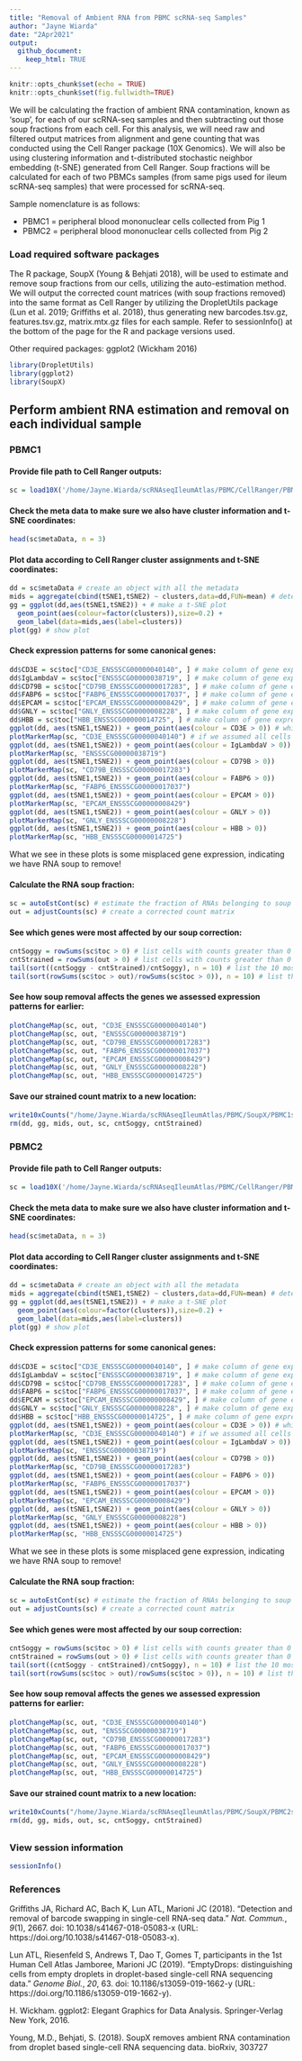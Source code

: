 ```yaml
---
title: "Removal of Ambient RNA from PBMC scRNA-seq Samples"
author: "Jayne Wiarda"
date: "2Apr2021"
output:
  github_document: 
    keep_html: TRUE
---
```


```r
knitr::opts_chunk$set(echo = TRUE)
knitr::opts_chunk$set(fig.fullwidth=TRUE)
```

We will be calculating the fraction of ambient RNA contamination, known as 'soup', for each of our scRNA-seq samples and then subtracting out those soup fractions from each cell. For this analysis, we will need raw and filtered output matrices from alignment and gene counting that was conducted using the Cell Ranger package (10X Genomics). We will also be using clustering information and t-distributed stochastic neighbor embedding (t-SNE) generated from Cell Ranger. Soup fractions will be calculated for each of two PBMCs samples (from same pigs used for ileum scRNA-seq samples) that were processed for scRNA-seq. 

Sample nomenclature is as follows:

* PBMC1 = peripheral blood mononuclear cells collected from Pig 1
* PBMC2 = peripheral blood mononuclear cells collected from Pig 2

### Load required software packages
The R package, SoupX (Young & Behjati 2018), will be used to estimate and remove soup fractions from our cells, utilizing the auto-estimation method. We will output the corrected count matrices (with soup fractions removed) into the same format as Cell Ranger by utilizing the DropletUtils package (Lun et al. 2019; Griffiths et al. 2018), thus generating new barcodes.tsv.gz, features.tsv.gz, matrix.mtx.gz files for each sample. Refer to sessionInfo() at the bottom of the page for the R and package versions used.

Other required packages: ggplot2 (Wickham 2016)

```r
library(DropletUtils) 
library(ggplot2) 
library(SoupX) 
```

## Perform ambient RNA estimation and removal on each individual sample {.tabset}

### PBMC1
#### Provide file path to Cell Ranger outputs:
```r
sc = load10X('/home/Jayne.Wiarda/scRNAseqIleumAtlas/PBMC/CellRanger/PBMC1/') 
```

#### Check the meta data to make sure we also have cluster information and t-SNE coordinates:
```r
head(sc$metaData, n = 3)
```

#### Plot data according to Cell Ranger cluster assignments and t-SNE coordinates:
```r
dd = sc$metaData # create an object with all the metadata
mids = aggregate(cbind(tSNE1,tSNE2) ~ clusters,data=dd,FUN=mean) # determine t-SNE coordinates for middle of each cluster
gg = ggplot(dd,aes(tSNE1,tSNE2)) + # make a t-SNE plot
  geom_point(aes(colour=factor(clusters)),size=0.2) +
  geom_label(data=mids,aes(label=clusters)) 
plot(gg) # show plot
```

#### Check expression patterns for some canonical genes:
```r
dd$CD3E = sc$toc["CD3E_ENSSSCG00000040140", ] # make column of gene expression values for CD3E (T cell gene)
dd$IgLambdaV = sc$toc["ENSSSCG00000038719", ] # make column of gene expression values for gene that codes for Ig lambda V region (B cell gene)
dd$CD79B = sc$toc["CD79B_ENSSSCG00000017283", ] # make column of gene expression values for CD79B (B cell gene)
dd$FABP6 = sc$toc["FABP6_ENSSSCG00000017037", ] # make column of gene expression values for gene that codes for FABP6 (epithelial cell gene)
dd$EPCAM = sc$toc["EPCAM_ENSSSCG00000008429", ] # make column of gene expression values for gene that codes for EPCAM (epithelial cell gene)
dd$GNLY = sc$toc["GNLY_ENSSSCG00000008228", ] # make column of gene expression values for gene that codes for GNLY (cytotoxicty gene)
dd$HBB = sc$toc["HBB_ENSSSCG00000014725", ] # make column of gene expression values for gene that codes for HBB (erythrocyte gene)
ggplot(dd, aes(tSNE1,tSNE2)) + geom_point(aes(colour = CD3E > 0)) # which cells express this gene?
plotMarkerMap(sc, "CD3E_ENSSSCG00000040140") # if we assumed all cells were nothing but soup, which cells still show higher than expected expression for the gene (TRUE = expression levels higher than expected if cell was just soup, so likely real expression). This just gives us an idea of soup expression, this is NOT a formal analysis used for removing the soup RNA.
ggplot(dd, aes(tSNE1,tSNE2)) + geom_point(aes(colour = IgLambdaV > 0))
plotMarkerMap(sc, "ENSSSCG00000038719")
ggplot(dd, aes(tSNE1,tSNE2)) + geom_point(aes(colour = CD79B > 0))
plotMarkerMap(sc, "CD79B_ENSSSCG00000017283")
ggplot(dd, aes(tSNE1,tSNE2)) + geom_point(aes(colour = FABP6 > 0)) 
plotMarkerMap(sc, "FABP6_ENSSSCG00000017037")
ggplot(dd, aes(tSNE1,tSNE2)) + geom_point(aes(colour = EPCAM > 0)) 
plotMarkerMap(sc, "EPCAM_ENSSSCG00000008429")
ggplot(dd, aes(tSNE1,tSNE2)) + geom_point(aes(colour = GNLY > 0))
plotMarkerMap(sc, "GNLY_ENSSSCG00000008228")
ggplot(dd, aes(tSNE1,tSNE2)) + geom_point(aes(colour = HBB > 0))
plotMarkerMap(sc, "HBB_ENSSSCG00000014725")
```

What we see in these plots is some misplaced gene expression, indicating we have RNA soup to remove!

#### Calculate the RNA soup fraction:
```r
sc = autoEstCont(sc) # estimate the fraction of RNAs belonging to soup
out = adjustCounts(sc) # create a corrected count matrix
```

#### See which genes were most affected by our soup correction:
```r
cntSoggy = rowSums(sc$toc > 0) # list cells with counts greater than 0 before correction for each gene
cntStrained = rowSums(out > 0) # list cells with counts greater than 0 after correction for each gene
tail(sort((cntSoggy - cntStrained)/cntSoggy), n = 10) # list the 10 most affected genes that had expression reduced in total # of cells
tail(sort(rowSums(sc$toc > out)/rowSums(sc$toc > 0)), n = 10) # list the 10 genes that had greatest overall quantities reduced
```

#### See how soup removal affects the genes we assessed expression patterns for earlier:
```r
plotChangeMap(sc, out, "CD3E_ENSSSCG00000040140")
plotChangeMap(sc, out, "ENSSSCG00000038719")
plotChangeMap(sc, out, "CD79B_ENSSSCG00000017283")
plotChangeMap(sc, out, "FABP6_ENSSSCG00000017037")
plotChangeMap(sc, out, "EPCAM_ENSSSCG00000008429")
plotChangeMap(sc, out, "GNLY_ENSSSCG00000008228")
plotChangeMap(sc, out, "HBB_ENSSSCG00000014725")
```

#### Save our strained count matrix to a new location:
```r
write10xCounts("/home/Jayne.Wiarda/scRNAseqIleumAtlas/PBMC/SoupX/PBMC1strainedCounts", out, version = "3")
rm(dd, gg, mids, out, sc, cntSoggy, cntStrained)
```

### PBMC2
#### Provide file path to Cell Ranger outputs:
```r
sc = load10X('/home/Jayne.Wiarda/scRNAseqIleumAtlas/PBMC/CellRanger/PBMC2/') 
```

#### Check the meta data to make sure we also have cluster information and t-SNE coordinates:
```r
head(sc$metaData, n = 3)
```

#### Plot data according to Cell Ranger cluster assignments and t-SNE coordinates:
```r
dd = sc$metaData # create an object with all the metadata
mids = aggregate(cbind(tSNE1,tSNE2) ~ clusters,data=dd,FUN=mean) # determine t-SNE coordinates for middle of each cluster
gg = ggplot(dd,aes(tSNE1,tSNE2)) + # make a t-SNE plot
  geom_point(aes(colour=factor(clusters)),size=0.2) +
  geom_label(data=mids,aes(label=clusters)) 
plot(gg) # show plot
```

#### Check expression patterns for some canonical genes:
```r
dd$CD3E = sc$toc["CD3E_ENSSSCG00000040140", ] # make column of gene expression values for CD3E (T cell gene)
dd$IgLambdaV = sc$toc["ENSSSCG00000038719", ] # make column of gene expression values for gene that codes for Ig lambda V region (B cell gene)
dd$CD79B = sc$toc["CD79B_ENSSSCG00000017283", ] # make column of gene expression values for CD79B (B cell gene)
dd$FABP6 = sc$toc["FABP6_ENSSSCG00000017037", ] # make column of gene expression values for gene that codes for FABP6 (epithelial cell gene)
dd$EPCAM = sc$toc["EPCAM_ENSSSCG00000008429", ] # make column of gene expression values for gene that codes for EPCAM (epithelial cell gene)
dd$GNLY = sc$toc["GNLY_ENSSSCG00000008228", ] # make column of gene expression values for gene that codes for GNLY (cytotoxicty gene)
dd$HBB = sc$toc["HBB_ENSSSCG00000014725", ] # make column of gene expression values for gene that codes for HBB (erythrocyte gene)
ggplot(dd, aes(tSNE1,tSNE2)) + geom_point(aes(colour = CD3E > 0)) # which cells express this gene?
plotMarkerMap(sc, "CD3E_ENSSSCG00000040140") # if we assumed all cells were nothing but soup, which cells still show higher than expected expression for the gene (TRUE = expression levels higher than expected if cell was just soup, so likely real expression). This just gives us an idea of soup expression, this is NOT a formal analysis used for removing the soup RNA.
ggplot(dd, aes(tSNE1,tSNE2)) + geom_point(aes(colour = IgLambdaV > 0))
plotMarkerMap(sc, "ENSSSCG00000038719")
ggplot(dd, aes(tSNE1,tSNE2)) + geom_point(aes(colour = CD79B > 0))
plotMarkerMap(sc, "CD79B_ENSSSCG00000017283")
ggplot(dd, aes(tSNE1,tSNE2)) + geom_point(aes(colour = FABP6 > 0)) 
plotMarkerMap(sc, "FABP6_ENSSSCG00000017037")
ggplot(dd, aes(tSNE1,tSNE2)) + geom_point(aes(colour = EPCAM > 0)) 
plotMarkerMap(sc, "EPCAM_ENSSSCG00000008429")
ggplot(dd, aes(tSNE1,tSNE2)) + geom_point(aes(colour = GNLY > 0))
plotMarkerMap(sc, "GNLY_ENSSSCG00000008228")
ggplot(dd, aes(tSNE1,tSNE2)) + geom_point(aes(colour = HBB > 0))
plotMarkerMap(sc, "HBB_ENSSSCG00000014725")
```

What we see in these plots is some misplaced gene expression, indicating we have RNA soup to remove!

#### Calculate the RNA soup fraction:
```r
sc = autoEstCont(sc) # estimate the fraction of RNAs belonging to soup
out = adjustCounts(sc) # create a corrected count matrix
```

#### See which genes were most affected by our soup correction:
```r
cntSoggy = rowSums(sc$toc > 0) # list cells with counts greater than 0 before correction for each gene
cntStrained = rowSums(out > 0) # list cells with counts greater than 0 after correction for each gene
tail(sort((cntSoggy - cntStrained)/cntSoggy), n = 10) # list the 10 most affected genes that had expression reduced in total # of cells
tail(sort(rowSums(sc$toc > out)/rowSums(sc$toc > 0)), n = 10) # list the 10 genes that had greatest overall quantities reduced
```

#### See how soup removal affects the genes we assessed expression patterns for earlier:
```r
plotChangeMap(sc, out, "CD3E_ENSSSCG00000040140")
plotChangeMap(sc, out, "ENSSSCG00000038719")
plotChangeMap(sc, out, "CD79B_ENSSSCG00000017283")
plotChangeMap(sc, out, "FABP6_ENSSSCG00000017037")
plotChangeMap(sc, out, "EPCAM_ENSSSCG00000008429")
plotChangeMap(sc, out, "GNLY_ENSSSCG00000008228")
plotChangeMap(sc, out, "HBB_ENSSSCG00000014725")
```

#### Save our strained count matrix to a new location:
```r
write10xCounts("/home/Jayne.Wiarda/scRNAseqIleumAtlas/PBMC/SoupX/PBMC2strainedCounts", out, version = "3")
rm(dd, gg, mids, out, sc, cntSoggy, cntStrained)
```

## {-}
### View session information
```r
sessionInfo()
```

### References

Griffiths JA, Richard AC, Bach K, Lun ATL, Marioni JC (2018). “Detection and removal of
barcode swapping in single-cell RNA-seq data.” _Nat. Commun._, *9*(1), 2667. doi:
10.1038/s41467-018-05083-x (URL: https://doi.org/10.1038/s41467-018-05083-x).

Lun ATL, Riesenfeld S, Andrews T, Dao T, Gomes T, participants in the 1st Human Cell Atlas
Jamboree, Marioni JC (2019). “EmptyDrops: distinguishing cells from empty droplets in
droplet-based single-cell RNA sequencing data.” _Genome Biol._, *20*, 63. doi:
10.1186/s13059-019-1662-y (URL: https://doi.org/10.1186/s13059-019-1662-y).

H. Wickham. ggplot2: Elegant Graphics for Data Analysis. Springer-Verlag New York, 2016.

Young, M.D., Behjati, S. (2018). SoupX removes ambient RNA contamination from droplet based single-cell RNA sequencing data. bioRxiv, 303727